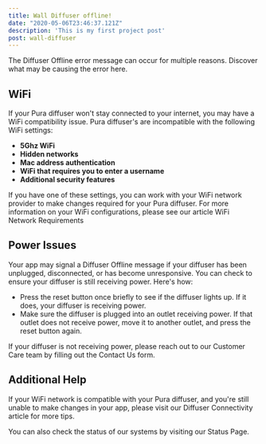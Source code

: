 ```yaml
---
title: Wall Diffuser offline!
date: "2020-05-06T23:46:37.121Z"
description: 'This is my first project post'
post: wall-diffuser
---
```


The Diffuser Offline error message can occur for multiple reasons. Discover what may be causing the error here.

## WiFi

If your Pura diffuser won't stay connected to your internet, you may have a WiFi compatibility issue. Pura diffuser's are incompatible with the following WiFi settings: 

- **5Ghz WiFi**
- **Hidden networks**
- **Mac address authentication**
- **WiFi that requires you to enter a username**
- **Additional security features** 

If you have one of these settings, you can work with your WiFi network provider to make changes required for your Pura diffuser. For more information on your WiFi configurations, please see our article WiFi Network Requirements

## Power Issues

Your app may signal a Diffuser Offline message if your diffuser has been unplugged, disconnected, or has become unresponsive. You can check to ensure your diffuser is still receiving power. Here's how:

- Press the reset button once briefly to see if the diffuser lights up. If it does, your diffuser is receiving power. 
- Make sure the diffuser is plugged into an outlet receiving power. If that outlet does not receive power, move it to another outlet, and press the reset button again. 

If your diffuser is not receiving power, please reach out to our Customer Care team by filling out the Contact Us form. 

## Additional Help

If your WiFi network is compatible with your Pura diffuser, and you're still unable to make changes in your app, please visit our Diffuser Connectivity article for more tips. 

You can also check the status of our systems by visiting our Status Page.

